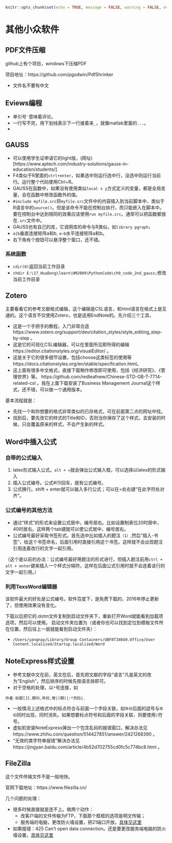 ```r
knitr::opts_chunk$set(echo = TRUE, message = FALSE, warning = FALSE, eval = FALSE)
```
# 其他小众软件 {#Other}

## PDF文件压缩

github上有个项目，windows下压缩PDF

项目地址：https://github.com/pgodwin/PdfShrinker

- 文件名不要有中文

## Eviews编程
- 单引号`'`意味着评论。
- 一行写不完，用下划线表示下一行接着来`_`，就像matlab里面的`...`。
- 

## GAUSS

- 可以使用学生证申请它的light版，(网址)[https://www.aptech.com/industry-solutions/gauss-in-education/students/]
- F4类似于R里面的`ctrl+enter`，如果选中则运行选中行，没选中则运行当前行。运行整个代码使用Ctrl+R。
- GAUSS在函数中，如果没有使用类似`local x y`方式定义的变量，都是全局变量，会在函数中修改函数外的值。
- `#include myfile.src`将`myfile.src`文件中的内容插入到当前脚本中，类似于R语言中的`source()`。但是该命令不能在控制台执行，而只能嵌入在脚本中。要在控制台中达到相同的效果应该使用`run myfile.src`。通常可以把函数都放在`.src`文件中。
- GAUSS也有自己的库，它调用库的命令与R类似，如`library pgraph; `
- `a|b`垂直连接矩阵a和b, `a~b`水平连接矩阵a和b。
- 右下角有个按钮可以悬浮整个窗口，还不错。

### 系统函数

- `cdir(0)`返回当前工作目录
- `chdir E:\17_HuaDong\learn\HM2009\PythonCode\ch9_code_2nd_gauss;`修改当前工作目录

## Zotero

主要看看它的参考文献格式编辑，这个编辑是CSL语言，和html语言在格式上是互通的。这个语言不仅使用Zotero，也是适用EndNote的。先介绍三个工具，

- 这是一个手把手的教程，入门非常合适 https://www.zotero.org/support/dev/citation_styles/style_editing_step-by-step 。
- 这是它的可视化CSL编辑器，可以在里面所见即所得的编辑 https://editor.citationstyles.org/visualEditor/ 。
- 这是关于它的很多细节设置，包括choose这类标签的使用等 https://docs.citationstyles.org/en/stable/specification.html。
- 这上面有很多中文格式，直接下载稍作修改即可使用，包括《经济研究》、《管理世界》等。 https://github.com/redleafnew/Chinese-STD-GB-T-7714-related-csl 。我在上面下载安装了Business Management Journal这个样式，还不错，可以做一个通用版本。

基本流程就是：
 
- 先找一个和你想要的格式非常类似的已存格式，可在前面第二点的网址中找。
- 找到后，要先改它的样式的Title和ID，否则当你保存了这个样式，去安装的时候，只会覆盖原来的样式，不会产生新的样式。

## Word中插入公式

### 自带的公式输入

1. latex形式输入公式。`alt + =`就会弹出公式输入框，可以选择以latex的形式输入
2. 插入公式编号。公式#(1)回车，就有公式编号。
3. 公式换行。shift + enter就可以输入多行公式；可以在=处右键“在此字符处对齐”。

### 公式编号的其他方法

- 通过“样式”的形式来设置公式居中，编号居右。比如设置制表位20时居中，40时居右。这样两个tab键就可以使公式居中，编号居右。
- 公式编号最好采取书签形式。首先选中比如插入的题注`（1）`,然后“插入-书签”，给这个书签命名，后面引用时直接引用这个书签。这样就不会出现题注引用连着改行的文字一起引用。

（这个是以前的办法：公式编号最好用题注的形式进行，但插入题注前用`ctrl + alt + enter`键来插入一个样式分隔符，这样在后面公式引用时就不会连着该行的文字一起引用。）

### 利用TexsWord编辑器

该软件最大的好处是公式编号。软件百度下，是免费下载的，2016年停止更新了，但使用效果没有变化。

下载以后把它的.dotm文件复制到启动文件夹下，重新打开Word就能看到加载项选项，然后可以使用。
启动文件夹位置为（或者你也可以找到定位到模板文件所在位置，然后往上一层就能看到启动文件夹）：

- `/Users/yangnay/Library/Group Containers/UBF8T346G9.Office/User Content.localized/Startup.localized/Word`


## NoteExpress样式设置

- 参考文献中文在前，英文在后，首先把文献的字段“语言”凡是英文的改为"English"，然后排序的时候先按语言排即可。
- 对于空格的处理，以`*`号连接，如
```
作者.标题[J].期刊,年份,卷|(期)|:*页码|.
```
- 一般情况上述格式中的标点符合与前面一个字段关联，如`年份`后面的逗号与`年份`同时出现，同时消失。如果想要标点符号和后面的字段关联，则要使用`|`符号。
- 虚拟机安装NoteExpress弹出一个包含乱码的报错窗口，解决办法见 https://www.zhihu.com/question/514427851/answer/2421268390 。
- "无效的类字符串报错"解决办法见 https://jingyan.baidu.com/article/4b52d702755cd0fc5c774bc8.html 。

## FileZilla
这个文件传输文件不是一般地快。

官网下载地址：https://www.filezilla.cn/

几个问题的处理：

- 很多时候直接就是连不上。做两个动作：
  - 改客户端的文件传输为FTP，下面那个框框的选项是明文传输；
  - 服务端的电脑，更改防火墙设置，把21端口开放。[具体见这里](https://blog.csdn.net/InnovationAD/article/details/84944238?utm_medium=distribute.pc_relevant.none-task-blog-BlogCommendFromMachineLearnPai2-1.control&dist_request_id=1db1882b-159d-4705-865f-78d855fe1f50&depth_1-utm_source=distribute.pc_relevant.none-task-blog-BlogCommendFromMachineLearnPai2-1.control)

- 如果报错：425 Can't open data connection。还是要更改服务端电脑的防火墙设置，[具体见这里](https://blog.csdn.net/weixin_44284051/article/details/106277683)